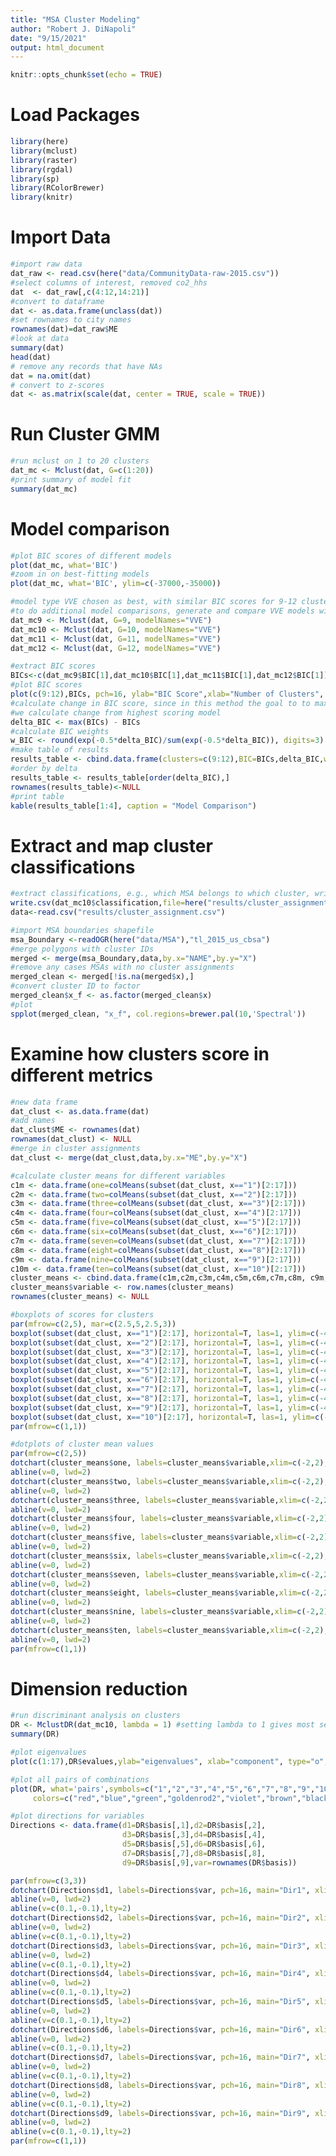 ```yaml
---
title: "MSA Cluster Modeling"
author: "Robert J. DiNapoli"
date: "9/15/2021"
output: html_document
---
```


```r
knitr::opts_chunk$set(echo = TRUE)
```

# Load Packages

```r
library(here)
library(mclust)
library(raster)
library(rgdal)
library(sp)
library(RColorBrewer)
library(knitr)
```

# Import Data
```r

#import raw data
dat_raw <- read.csv(here("data/CommunityData-raw-2015.csv"))
#select columns of interest, removed co2_hhs
dat  <- dat_raw[,c(4:12,14:21)]
#convert to dataframe
dat <- as.data.frame(unclass(dat))
#set rownames to city names
rownames(dat)=dat_raw$ME
#look at data
summary(dat)
head(dat)
# remove any records that have NAs
dat = na.omit(dat)
# convert to z-scores
dat <- as.matrix(scale(dat, center = TRUE, scale = TRUE))
```

# Run Cluster GMM
```r
#run mclust on 1 to 20 clusters
dat_mc <- Mclust(dat, G=c(1:20))
#print summary of model fit
summary(dat_mc)
```

# Model comparison
```r
#plot BIC scores of different models
plot(dat_mc, what='BIC')
#zoom in on best-fitting models
plot(dat_mc, what='BIC', ylim=c(-37000,-35000))

#model type VVE chosen as best, with similar BIC scores for 9-12 clusters
#to do additional model comparisons, generate and compare VVE models with 9-12 clusters
dat_mc9 <- Mclust(dat, G=9, modelNames="VVE")
dat_mc10 <- Mclust(dat, G=10, modelNames="VVE")
dat_mc11 <- Mclust(dat, G=11, modelNames="VVE")
dat_mc12 <- Mclust(dat, G=12, modelNames="VVE")

#extract BIC scores
BICs<-c(dat_mc9$BIC[1],dat_mc10$BIC[1],dat_mc11$BIC[1],dat_mc12$BIC[1])
#plot BIC scores
plot(c(9:12),BICs, pch=16, ylab="BIC Score",xlab="Number of Clusters", type='o')
#calculate change in BIC score, since in this method the goal to to maximize BIC
#we calculate change from highest scoring model
delta_BIC <- max(BICs) - BICs
#calculate BIC weights
w_BIC <- round(exp(-0.5*delta_BIC)/sum(exp(-0.5*delta_BIC)), digits=3)
#make table of results
results_table <- cbind.data.frame(clusters=c(9:12),BIC=BICs,delta_BIC,weight=w_BIC)
#order by delta
results_table <- results_table[order(delta_BIC),] 
rownames(results_table)<-NULL
#print table
kable(results_table[1:4], caption = "Model Comparison")
```

# Extract and map cluster classifications
```r
#extract classifications, e.g., which MSA belongs to which cluster, write to CSV
write.csv(dat_mc10$classification,file=here("results/cluster_assignment.csv"))
data<-read.csv("results/cluster_assignment.csv")

#import MSA boundaries shapefile
msa_Boundary <-readOGR(here("data/MSA"),"tl_2015_us_cbsa") 
#merge polygons with cluster IDs
merged <- merge(msa_Boundary,data,by.x="NAME",by.y="X")
#remove any cases MSAs with no cluster assignments
merged_clean <- merged[!is.na(merged$x),]
#convert cluster ID to factor
merged_clean$x_f <- as.factor(merged_clean$x)
#plot
spplot(merged_clean, "x_f", col.regions=brewer.pal(10,'Spectral'))
```

# Examine how clusters score in different metrics
```r
#new data frame
dat_clust <- as.data.frame(dat)
#add names
dat_clust$ME <- rownames(dat)
rownames(dat_clust) <- NULL
#merge in cluster assignments
dat_clust <- merge(dat_clust,data,by.x="ME",by.y="X")

#calculate cluster means for different variables
c1m <- data.frame(one=colMeans(subset(dat_clust, x=="1")[2:17]))
c2m <- data.frame(two=colMeans(subset(dat_clust, x=="2")[2:17]))
c3m <- data.frame(three=colMeans(subset(dat_clust, x=="3")[2:17]))
c4m <- data.frame(four=colMeans(subset(dat_clust, x=="4")[2:17]))
c5m <- data.frame(five=colMeans(subset(dat_clust, x=="5")[2:17]))
c6m <- data.frame(six=colMeans(subset(dat_clust, x=="6")[2:17]))
c7m <- data.frame(seven=colMeans(subset(dat_clust, x=="7")[2:17]))
c8m <- data.frame(eight=colMeans(subset(dat_clust, x=="8")[2:17]))
c9m <- data.frame(nine=colMeans(subset(dat_clust, x=="9")[2:17]))
c10m <- data.frame(ten=colMeans(subset(dat_clust, x=="10")[2:17]))
cluster_means <- cbind.data.frame(c1m,c2m,c3m,c4m,c5m,c6m,c7m,c8m, c9m, c10m)
cluster_means$variable <- row.names(cluster_means)
rownames(cluster_means) <- NULL
```

```r
#boxplots of scores for clusters
par(mfrow=c(2,5), mar=c(2.5,5,2.5,3))
boxplot(subset(dat_clust, x=="1")[2:17], horizontal=T, las=1, ylim=c(-4,4), main="Cluster 1")
boxplot(subset(dat_clust, x=="2")[2:17], horizontal=T, las=1, ylim=c(-4,4), main="Cluster 2")
boxplot(subset(dat_clust, x=="3")[2:17], horizontal=T, las=1, ylim=c(-4,4), main="Cluster 3")
boxplot(subset(dat_clust, x=="4")[2:17], horizontal=T, las=1, ylim=c(-4,4), main="Cluster 4")
boxplot(subset(dat_clust, x=="5")[2:17], horizontal=T, las=1, ylim=c(-4,4), main="Cluster 5")
boxplot(subset(dat_clust, x=="6")[2:17], horizontal=T, las=1, ylim=c(-4,4), main="Cluster 6")
boxplot(subset(dat_clust, x=="7")[2:17], horizontal=T, las=1, ylim=c(-4,4), main="Cluster 7")
boxplot(subset(dat_clust, x=="8")[2:17], horizontal=T, las=1, ylim=c(-4,4), main="Cluster 8")
boxplot(subset(dat_clust, x=="9")[2:17], horizontal=T, las=1, ylim=c(-4,4), main="Cluster 9")
boxplot(subset(dat_clust, x=="10")[2:17], horizontal=T, las=1, ylim=c(-4,4), main="Cluster 10")
par(mfrow=c(1,1))
```

```r
#dotplots of cluster mean values
par(mfrow=c(2,5))
dotchart(cluster_means$one, labels=cluster_means$variable,xlim=c(-2,2), main='Cluster 1', pch=16)
abline(v=0, lwd=2)
dotchart(cluster_means$two, labels=cluster_means$variable,xlim=c(-2,2), main='Cluster 2', pch=16)
abline(v=0, lwd=2)
dotchart(cluster_means$three, labels=cluster_means$variable,xlim=c(-2,2), main='Cluster 3', pch=16)
abline(v=0, lwd=2)
dotchart(cluster_means$four, labels=cluster_means$variable,xlim=c(-2,2), main='Cluster 4', pch=16)
abline(v=0, lwd=2)
dotchart(cluster_means$five, labels=cluster_means$variable,xlim=c(-2,2), main='Cluster 5', pch=16)
abline(v=0, lwd=2)
dotchart(cluster_means$six, labels=cluster_means$variable,xlim=c(-2,2), main='Cluster 6', pch=16)
abline(v=0, lwd=2)
dotchart(cluster_means$seven, labels=cluster_means$variable,xlim=c(-2,2), main='Cluster 7', pch=16)
abline(v=0, lwd=2)
dotchart(cluster_means$eight, labels=cluster_means$variable,xlim=c(-2,2), main='Cluster 8', pch=16)
abline(v=0, lwd=2)
dotchart(cluster_means$nine, labels=cluster_means$variable,xlim=c(-2,2), main='Cluster 9', pch=16)
abline(v=0, lwd=2)
dotchart(cluster_means$ten, labels=cluster_means$variable,xlim=c(-2,2), main='Cluster 10', pch=16)
abline(v=0, lwd=2)
par(mfrow=c(1,1))
```


# Dimension reduction
```r
#run discriminant analysis on clusters
DR <- MclustDR(dat_mc10, lambda = 1) #setting lambda to 1 gives most separating directions
summary(DR)

#plot eigenvalues
plot(c(1:17),DR$evalues,ylab="eigenvalues", xlab="component", type="o", pch=16)

```

```r
#plot all pairs of combinations
plot(DR, what='pairs',symbols=c("1","2","3","4","5","6","7","8","9","10"),
     colors=c("red","blue","green","goldenrod2","violet","brown","black","grey30","slateblue2","seagreen3"))
```

```r
#plot directions for variables
Directions <- data.frame(d1=DR$basis[,1],d2=DR$basis[,2],
                         d3=DR$basis[,3],d4=DR$basis[,4],
                         d5=DR$basis[,5],d6=DR$basis[,6],
                         d7=DR$basis[,7],d8=DR$basis[,8],
                         d9=DR$basis[,9],var=rownames(DR$basis))

par(mfrow=c(3,3))
dotchart(Directions$d1, labels=Directions$var, pch=16, main="Dir1", xlim=c(-0.6,0.6))
abline(v=0, lwd=2)
abline(v=c(0.1,-0.1),lty=2)
dotchart(Directions$d2, labels=Directions$var, pch=16, main="Dir2", xlim=c(-0.6,0.6))
abline(v=0, lwd=2)
abline(v=c(0.1,-0.1),lty=2)
dotchart(Directions$d3, labels=Directions$var, pch=16, main="Dir3", xlim=c(-0.6,0.6))
abline(v=0, lwd=2)
abline(v=c(0.1,-0.1),lty=2)
dotchart(Directions$d4, labels=Directions$var, pch=16, main="Dir4", xlim=c(-0.6,0.6))
abline(v=0, lwd=2)
abline(v=c(0.1,-0.1),lty=2)
dotchart(Directions$d5, labels=Directions$var, pch=16, main="Dir5", xlim=c(-0.6,0.6))
abline(v=0, lwd=2)
abline(v=c(0.1,-0.1),lty=2)
dotchart(Directions$d6, labels=Directions$var, pch=16, main="Dir6", xlim=c(-0.6,0.6))
abline(v=0, lwd=2)
abline(v=c(0.1,-0.1),lty=2)
dotchart(Directions$d7, labels=Directions$var, pch=16, main="Dir7", xlim=c(-0.6,0.6))
abline(v=0, lwd=2)
abline(v=c(0.1,-0.1),lty=2)
dotchart(Directions$d8, labels=Directions$var, pch=16, main="Dir8", xlim=c(-0.6,0.6))
abline(v=0, lwd=2)
abline(v=c(0.1,-0.1),lty=2)
dotchart(Directions$d9, labels=Directions$var, pch=16, main="Dir9", xlim=c(-0.6,0.6))
abline(v=0, lwd=2)
abline(v=c(0.1,-0.1),lty=2)
par(mfrow=c(1,1))
```

